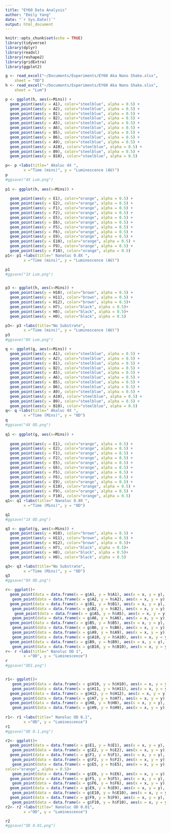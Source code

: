 ```yaml
---
title: "EY60 Data Analysis"
author: "Emily Yang"
date: "`r Sys.Date()`"
output: html_document
---
```


```r
knitr::opts_chunk$set(echo = TRUE)
library(tidyverse)
library(dplyr)
library(readxl)
library(reshape2)
library(gridExtra)
library(ggplot2)

g <- read_excel("~/Documents/Experiments/EY60 Aka Nano Shake.xlsx", 
    sheet = "OD")
h <- read_excel("~/Documents/Experiments/EY60 Aka Nano Shake.xlsx", 
    sheet = "Lum")
```

```r
p <- ggplot(h, aes(x=Mins)) + 
  geom_point(aes(y = A1), color="steelblue", alpha = 0.5) + 
  geom_point(aes(y = A2), color="steelblue", alpha = 0.5) + 
  geom_point(aes(y = B1), color="steelblue", alpha = 0.5) +
  geom_point(aes(y = B2), color="steelblue", alpha = 0.5) + 
  geom_point(aes(y = A5), color="steelblue", alpha = 0.5) + 
  geom_point(aes(y = A6), color="steelblue", alpha = 0.5) + 
  geom_point(aes(y = B5), color="steelblue", alpha = 0.5) +
  geom_point(aes(y = B6), color="steelblue", alpha = 0.5) +
  geom_point(aes(y = A9), color="steelblue", alpha = 0.5) + 
  geom_point(aes(y = A10), color="steelblue", alpha = 0.5) + 
  geom_point(aes(y = B9), color="steelblue", alpha = 0.5) +
  geom_point(aes(y = B10), color="steelblue", alpha = 0.5) 

p<- p +labs(title=" Akaluc 4X ",
        x ="Time (mins)", y = "Luminescence (AU)")
p
#ggsave("4X Lum.png")
 
p1 <- ggplot(h, aes(x=Mins)) + 
  
  geom_point(aes(y = E1), color="orange", alpha = 0.5) + 
  geom_point(aes(y = E2), color="orange", alpha = 0.5) + 
  geom_point(aes(y = F1), color="orange", alpha = 0.5) +
  geom_point(aes(y = F2), color="orange", alpha = 0.5) +
  geom_point(aes(y = E5), color="orange", alpha = 0.5) + 
  geom_point(aes(y = E6), color="orange", alpha = 0.5) + 
  geom_point(aes(y = F5), color="orange", alpha = 0.5) +
  geom_point(aes(y = F6), color="orange", alpha = 0.5) +
  geom_point(aes(y = E9), color="orange", alpha = 0.5) + 
  geom_point(aes(y = E10), color="orange", alpha = 0.5) + 
  geom_point(aes(y = F9), color="orange", alpha = 0.5) +
  geom_point(aes(y = F10), color="orange", alpha = 0.5) 
p1<- p1 +labs(title=" Nanoluc 0.8X ",
        x ="Time (mins)", y = "Luminescence (AU)")

p1
#ggsave("1X Lum.png")


p3 <- ggplot(h, aes(x=Mins)) + 
  geom_point(aes(y = H10), color="brown", alpha = 0.5) + 
  geom_point(aes(y = H11), color="brown", alpha = 0.5) + 
  geom_point(aes(y = H12), color="brown", alpha = 0.5)+
  geom_point(aes(y = H7), color="black", alpha = 0.5)+
  geom_point(aes(y = H8), color="black", alpha = 0.5)+
  geom_point(aes(y = H9), color="black", alpha = 0.5)

p3<- p3 +labs(title="No Substrate",
        x ="Time (mins)", y = "Luminescence (AU)")
p3
#ggsave("0X Lum.png")
```
```r
q <- ggplot(g, aes(x=Mins)) + 
  geom_point(aes(y = A1), color="steelblue", alpha = 0.5) + 
  geom_point(aes(y = A2), color="steelblue", alpha = 0.5) + 
  geom_point(aes(y = B1), color="steelblue", alpha = 0.5) +
  geom_point(aes(y = B2), color="steelblue", alpha = 0.5) + 
  geom_point(aes(y = A5), color="steelblue", alpha = 0.5) + 
  geom_point(aes(y = A6), color="steelblue", alpha = 0.5) + 
  geom_point(aes(y = B5), color="steelblue", alpha = 0.5) +
  geom_point(aes(y = B6), color="steelblue", alpha = 0.5) +
  geom_point(aes(y = A9), color="steelblue", alpha = 0.5) + 
  geom_point(aes(y = A10), color="steelblue", alpha = 0.5) + 
  geom_point(aes(y = B9), color="steelblue", alpha = 0.5) +
  geom_point(aes(y = B10), color="steelblue", alpha = 0.5) 
q<- q +labs(title=" Akaluc 4X ",
        x ="Time (Mins)", y = "OD")
q
#ggsave("4X OD.png")
 
q1 <- ggplot(g, aes(x=Mins)) + 
  
  geom_point(aes(y = E1), color="orange", alpha = 0.5) + 
  geom_point(aes(y = E2), color="orange", alpha = 0.5) + 
  geom_point(aes(y = F1), color="orange", alpha = 0.5) +
  geom_point(aes(y = F2), color="orange", alpha = 0.5) +
  geom_point(aes(y = E5), color="orange", alpha = 0.5) + 
  geom_point(aes(y = E6), color="orange", alpha = 0.5) + 
  geom_point(aes(y = F5), color="orange", alpha = 0.5) +
  geom_point(aes(y = F6), color="orange", alpha = 0.5) +
  geom_point(aes(y = E9), color="orange", alpha = 0.5) + 
  geom_point(aes(y = E10), color="orange", alpha = 0.5) + 
  geom_point(aes(y = F9), color="orange", alpha = 0.5) +
  geom_point(aes(y = F10), color="orange", alpha = 0.5) 
q1<- q1 +labs(title=" Nanoluc 0.8X ",
        x ="Time (Mins)", y = "OD")

q1
#ggsave("1X OD.png")

q3 <- ggplot(g, aes(x=Mins)) + 
  geom_point(aes(y = H10), color="brown", alpha = 0.5) + 
  geom_point(aes(y = H11), color="brown", alpha = 0.5) + 
  geom_point(aes(y = H12), color="brown", alpha = 0.5)+
  geom_point(aes(y = H7), color="black", alpha = 0.5)+
  geom_point(aes(y = H8), color="black", alpha = 0.5)+
  geom_point(aes(y = H9), color="black", alpha = 0.5)

q3<- q3 +labs(title="No Substrate",
        x ="Time (Mins)", y = "OD")
q3
#ggsave("0X OD.png")
```

```r

r<- ggplot()+ 
  geom_point(data = data.frame(x = g$A1, y = h$A1), aes(x = x, y = y), color="steelblue", alpha = 0.5)+
   geom_point(data = data.frame(x = g$A2, y = h$A2), aes(x = x, y = y), color="steelblue", alpha = 0.5)+
  geom_point(data = data.frame(x = g$B1, y = h$B1), aes(x = x, y = y), color="steelblue", alpha = 0.5)+
   geom_point(data = data.frame(x = g$B2, y = h$B2), aes(x = x, y = y), color="steelblue", alpha = 0.5)+
    geom_point(data = data.frame(x = g$A5, y = h$A5), aes(x = x, y = y), color="steelblue", alpha = 0.5)+
   geom_point(data = data.frame(x = g$A6, y = h$A6), aes(x = x, y = y), color="steelblue", alpha = 0.5)+
  geom_point(data = data.frame(x = g$B5, y = h$B5), aes(x = x, y = y), color="steelblue", alpha = 0.5)+
   geom_point(data = data.frame(x = g$B6, y = h$B6), aes(x = x, y = y), color="steelblue", alpha = 0.5)+
   geom_point(data = data.frame(x = g$A9, y = h$A9), aes(x = x, y = y), color="steelblue", alpha = 0.5)+
   geom_point(data = data.frame(x = g$A10, y = h$A10), aes(x = x, y = y), color="steelblue", alpha = 0.5)+
  geom_point(data = data.frame(x = g$B9, y = h$B9), aes(x = x, y = y), color="steelblue", alpha = 0.5)+
   geom_point(data = data.frame(x = g$B10, y = h$B10), aes(x = x, y = y), color="steelblue", alpha = 0.5)
r<- r +labs(title=" Nanoluc OD 1",
        x ="OD", y = "Luminescence")
r
#ggsave("OD1.png")


r1<- ggplot()+
   geom_point(data = data.frame(x = g$H10, y = h$H10), aes(x = x, y = y), color="brown", alpha = 0.5)+
   geom_point(data = data.frame(x = g$H11, y = h$H11), aes(x = x, y = y), color="brown", alpha = 0.5)+
  geom_point(data = data.frame(x = g$H12, y = h$H12), aes(x = x, y = y), color="brown", alpha = 0.5)+
   geom_point(data = data.frame(x = g$H7, y = h$H7), aes(x = x, y = y), color="black", alpha = 0.5)+
  geom_point(data = data.frame(x = g$H8, y = h$H8), aes(x = x, y = y), color="black", alpha = 0.5)+
   geom_point(data = data.frame(x = g$H9, y = h$H9), aes(x = x, y = y), color="black", alpha = 0.5)
 
r1<- r1 +labs(title=" Nanoluc OD 0.1",
        x ="OD", y = "Luminescence")
r1
#ggsave("OD 0.1.png")

r2<- ggplot()+
  geom_point(data = data.frame(x = g$E1, y = h$E1), aes(x = x, y = y), color="orange", alpha = 0.5)+
   geom_point(data = data.frame(x = g$E2, y = h$E2), aes(x = x, y = y), color="orange", alpha = 0.5)+
  geom_point(data = data.frame(x = g$F1, y = h$F1), aes(x = x, y = y), color="orange", alpha = 0.5)+
   geom_point(data = data.frame(x = g$F2, y = h$F2), aes(x = x, y = y), color="orange", alpha = 0.5)+
   geom_point(data = data.frame(x = g$E5, y = h$E5), aes(x = x, y = y),
color="orange", alpha = 0.5)+
   geom_point(data = data.frame(x = g$E6, y = h$E6), aes(x = x, y = y), color="orange", alpha = 0.5)+
  geom_point(data = data.frame(x = g$F5, y = h$F5), aes(x = x, y = y), color="orange", alpha = 0.5)+
   geom_point(data = data.frame(x = g$F6, y = h$F6), aes(x = x, y = y), color="orange", alpha = 0.5)+
  geom_point(data = data.frame(x = g$E9, y = h$E9), aes(x = x, y = y), color="orange", alpha = 0.5)+
   geom_point(data = data.frame(x = g$E10, y = h$E10), aes(x = x, y = y), color="orange", alpha = 0.5)+
  geom_point(data = data.frame(x = g$F9, y = h$F9), aes(x = x, y = y), color="orange", alpha = 0.5)+
   geom_point(data = data.frame(x = g$F10, y = h$F10), aes(x = x, y = y), color="orange", alpha = 0.5)
r2<- r2 +labs(title=" Nanoluc OD 0.01",
        x ="OD", y = "Luminescence")

r2
#ggsave("OD 0.01.png")
```